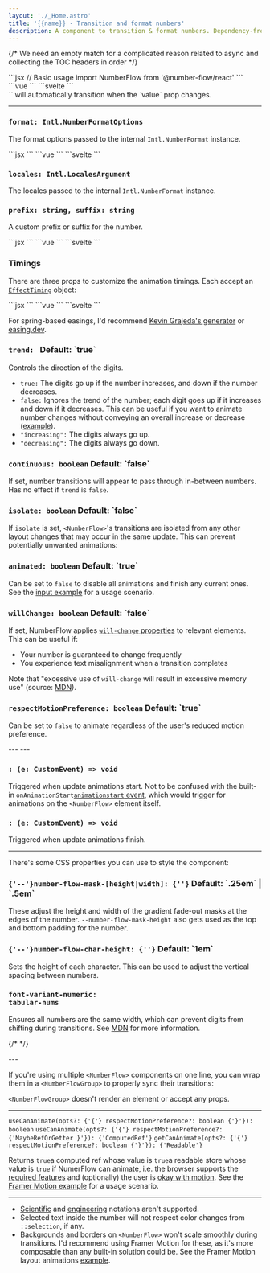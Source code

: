 ```yaml
---
layout: './_Home.astro'
title: '{{name}} - Transition and format numbers'
description: A component to transition & format numbers. Dependency-free. Built on web standards. Accessible. Customizable.
---
```


{/* We need an empty match for a complicated reason related to async and collecting the TOC headers in order */}
<Match>
<Heading class="sr-only" value="Basic usage" />
</Match>

<div className='xl:pre-first-line:hidden first:*:mt-0'>
<Match react>
```jsx
// Basic usage
import NumberFlow from '@number-flow/react'

<NumberFlow value={123} />
```
</Match>
<Match vue>
```vue
<!-- Basic usage -->
<script setup>
import NumberFlow from '@number-flow/vue'
</script>
<template>
	<NumberFlow :value="123" />
</template>
```
</Match>
<Match svelte>
```svelte
<!-- Basic usage -->
<script>
import NumberFlow from '@number-flow/svelte'
</script>

<NumberFlow value={123} />
```
</Match>
</div>

<Match>
`<NumberFlow>` will automatically transition when the `value` prop changes.
</Match>

---

<Match>
<Heading value="Props" />
</Match>

<h3 id="format">
	<code>format<Type>: <Link href="https://developer.mozilla.org/en-US/docs/Web/JavaScript/Reference/Global_Objects/Intl/NumberFormat/NumberFormat#options" className="text-[unset]">Intl.NumberFormatOptions</Link></Type></code>
</h3>

The format options passed to the internal `Intl.NumberFormat` instance.

<Match react>
```jsx
<NumberFlow format={{ notation: 'compact' }} value={value} />
```
</Match>
<Match vue>
```vue
<NumberFlow format="{ notation: 'compact' }" :value />
```
</Match>
<Match svelte>
```svelte
<NumberFlow format={{ notation: 'compact' }} {value} />
```
</Match>

<h3 id="locales">
<code>locales<Type>: <Link href="https://developer.mozilla.org/en-US/docs/Web/JavaScript/Reference/Global_Objects/Intl/NumberFormat/NumberFormat#locales" className="text-[unset]">Intl.LocalesArgument</Link></Type></code>
</h3>

The locales passed to the internal `Intl.NumberFormat` instance.

<h3>
	<code>prefix<Type>: string</Type>, suffix<Type>: string</Type></code>
</h3>

A custom prefix or suffix for the number.

<SuffixDemo client:visible defaultValue='code'>
<Match react>
```jsx
<NumberFlow
	value={value}
	format={{
		style: 'currency',
		currency: 'USD',
		trailingZeroDisplay: 'stripIfInteger'
	}}
	suffix="/mo"
/>
```
</Match>
<Match vue>
```vue
<NumberFlow
	:value
	:format="{
		style: 'currency',
		currency: 'USD',
		trailingZeroDisplay: 'stripIfInteger'
	}"
	suffix="/mo"
/>
```
</Match>
<Match svelte>
```svelte
<NumberFlow
	{value}
	format={{
		style: 'currency',
		currency: 'USD',
		trailingZeroDisplay: 'stripIfInteger'
	}}
	suffix="/mo"
/>
```
</Match>
</SuffixDemo>

### Timings

There are three props to customize the animation timings. Each accept an [`EffectTiming`](https://developer.mozilla.org/en-US/docs/Web/API/AnimationEffect/getTiming#return_value) object:

<TimingsDemo client:visible defaultValue='code'>
<Match react>
```jsx
<NumberFlow
	// Used for layout-related transforms:
	transformTiming={{ duration: 750, easing: 'linear(0,0.008,0.028,0.06,0.099,0.145,0.196,0.249,0.304,0.36,0.416,0.47,0.523,0.573,0.621,0.667,0.709,0.748,0.784,0.817,0.847,0.874,0.898,0.92,0.939,0.955,0.97,0.982,0.992,1.001,1.008,1.014,1.019,1.022,1.025,1.027,1.028,1.028,1.028,1.028,1.027,1.026,1.025,1.024,1.022,1.02,1.019,1.017,1.016,1.014,1.013,1.011,1.01,1.009,1.008,1.007,1.006,1.005,1.004,1.003,1.003,1.002,1.001,1.001,1.001,1,1,1,1,1,0.999,0.999,0.999,0.999,1)' }}
	// Used for the digit spin animations.
	// Will fall back to `transformTiming` if unset:
	spinTiming={{ duration: 750, easing: 'linear(0,0.008,0.028,0.06,0.099,0.145,0.196,0.249,0.304,0.36,0.416,0.47,0.523,0.573,0.621,0.667,0.709,0.748,0.784,0.817,0.847,0.874,0.898,0.92,0.939,0.955,0.97,0.982,0.992,1.001,1.008,1.014,1.019,1.022,1.025,1.027,1.028,1.028,1.028,1.028,1.027,1.026,1.025,1.024,1.022,1.02,1.019,1.017,1.016,1.014,1.013,1.011,1.01,1.009,1.008,1.007,1.006,1.005,1.004,1.003,1.003,1.002,1.001,1.001,1.001,1,1,1,1,1,0.999,0.999,0.999,0.999,1)' }}
	// Used for fading in/out characters:
	opacityTiming={{ duration: 350, easing: 'ease-out' }}
/>
```
</Match>
<Match vue>
```vue
<NumberFlow
	:transformTiming="{
		// Used for layout-related transforms:
		duration: 750, easing: 'linear(0,0.008,0.028,0.06,0.099,0.145,0.196,0.249,0.304,0.36,0.416,0.47,0.523,0.573,0.621,0.667,0.709,0.748,0.784,0.817,0.847,0.874,0.898,0.92,0.939,0.955,0.97,0.982,0.992,1.001,1.008,1.014,1.019,1.022,1.025,1.027,1.028,1.028,1.028,1.028,1.027,1.026,1.025,1.024,1.022,1.02,1.019,1.017,1.016,1.014,1.013,1.011,1.01,1.009,1.008,1.007,1.006,1.005,1.004,1.003,1.003,1.002,1.001,1.001,1.001,1,1,1,1,1,0.999,0.999,0.999,0.999,1)'
	}"
	:spinTiming="{
		// Used for the digit spin animations.
		// Will fall back to `transformTiming` if unset:
		duration: 750, easing: 'linear(0,0.008,0.028,0.06,0.099,0.145,0.196,0.249,0.304,0.36,0.416,0.47,0.523,0.573,0.621,0.667,0.709,0.748,0.784,0.817,0.847,0.874,0.898,0.92,0.939,0.955,0.97,0.982,0.992,1.001,1.008,1.014,1.019,1.022,1.025,1.027,1.028,1.028,1.028,1.028,1.027,1.026,1.025,1.024,1.022,1.02,1.019,1.017,1.016,1.014,1.013,1.011,1.01,1.009,1.008,1.007,1.006,1.005,1.004,1.003,1.003,1.002,1.001,1.001,1.001,1,1,1,1,1,0.999,0.999,0.999,0.999,1)'
	}"
	:opacityTiming="{
		// Used for fading in/out characters:
		duration: 350, easing: 'ease-out'
	}"
/>
```
</Match>
<Match svelte>
```svelte
<NumberFlow
	transformTiming={{
		// Used for layout-related transforms:
		duration: 750, easing: 'linear(0,0.008,0.028,0.06,0.099,0.145,0.196,0.249,0.304,0.36,0.416,0.47,0.523,0.573,0.621,0.667,0.709,0.748,0.784,0.817,0.847,0.874,0.898,0.92,0.939,0.955,0.97,0.982,0.992,1.001,1.008,1.014,1.019,1.022,1.025,1.027,1.028,1.028,1.028,1.028,1.027,1.026,1.025,1.024,1.022,1.02,1.019,1.017,1.016,1.014,1.013,1.011,1.01,1.009,1.008,1.007,1.006,1.005,1.004,1.003,1.003,1.002,1.001,1.001,1.001,1,1,1,1,1,0.999,0.999,0.999,0.999,1)'
	}}
	spinTiming={{
		// Used for the digit spin animations.
		// Will fall back to `transformTiming` if unset:
		duration: 750, easing: 'linear(0,0.008,0.028,0.06,0.099,0.145,0.196,0.249,0.304,0.36,0.416,0.47,0.523,0.573,0.621,0.667,0.709,0.748,0.784,0.817,0.847,0.874,0.898,0.92,0.939,0.955,0.97,0.982,0.992,1.001,1.008,1.014,1.019,1.022,1.025,1.027,1.028,1.028,1.028,1.028,1.027,1.026,1.025,1.024,1.022,1.02,1.019,1.017,1.016,1.014,1.013,1.011,1.01,1.009,1.008,1.007,1.006,1.005,1.004,1.003,1.003,1.002,1.001,1.001,1.001,1,1,1,1,1,0.999,0.999,0.999,0.999,1)'
	}}
	opacityTiming={{
		// Used for fading in/out characters:
		duration: 350, easing: 'ease-out'
	}}
/>
```
</Match>
</TimingsDemo>

For spring-based easings, I'd recommend [Kevin Grajeda's generator](https://www.kvin.me/css-springs)
or [easing.dev](https://www.easing.dev/).

<h3>
	<code>trend<Type>: <Union types={["boolean", "'increasing'", "'decreasing'"]} /></Type></code>
	<Meta>Default: `true`</Meta>
</h3>

Controls the direction of the digits.

- `true:` The digits go up if the number increases, and down if the number decreases.
- `false:` Ignores the trend of the number; each digit goes up if it increases and down if it decreases. This can be useful if you
want to animate number changes without conveying an overall increase or decrease ([example](https://x.com/pontusab/status/1825941664189526067)).
- `"increasing":` The digits always go up.
- `"decreasing":` The digits always go down.

<TrendDemo client:visible />

<h3 id="continuous">
	<code>continuous<Type>: boolean</Type></code>
	<Meta>Default: `false`</Meta>
</h3>

If set, number transitions will appear to pass through in-between numbers. Has no effect if `trend` is `false`.

<ContinuousDemo client:visible />

<Match react>
<h3>
	<code>isolate<Type>: boolean</Type></code>
	<Meta>Default: `false`</Meta>
</h3>

If `isolate` is set, `<NumberFlow>`'s transitions are isolated from any other layout changes
that may occur in the same update. This can prevent potentially unwanted animations:

<IsolateDemo client:visible />
</Match>

<h3>
	<code>animated<Type>: boolean</Type></code>
	<Meta>Default: `true`</Meta>
</h3>

Can be set to `false` to disable all animations and finish any current ones.
See the [input example](/examples/#input) for a usage scenario.

<h3>
	<code>willChange<Type>: boolean</Type></code>
	<Meta>Default: `false`</Meta>
</h3>

If set, NumberFlow applies [`will-change` properties](https://developer.mozilla.org/en-US/docs/Web/CSS/will-change) to relevant elements.
This can be useful if:
* Your number is guaranteed to change frequently
* You experience text misalignment when a transition completes

Note that "excessive use of `will-change` will result in excessive memory use" (source: [MDN](https://developer.mozilla.org/en-US/docs/Web/CSS/will-change)).

<h3 id="respect-motion-preference">
	<code>respectMotionPreference<Type>: boolean</Type></code>
	<Meta>Default: `true`</Meta>
</h3>

Can be set to `false` to animate regardless of the user's reduced motion preference.

<Match vue>
---
<Heading value="Emits"/>
</Match>
<Match svelte>
---
<Heading value="Events"/>
</Match>

<h3><code><Match react="onAnimationsStart" vue="animationsstart" svelte="animationsstart" /><Type>: (e: CustomEvent) => void</Type></code></h3>

Triggered when update animations start.
<Match vue react>
Not to be confused with the built-in
<Match react>`onAnimationStart`</Match><Match vue>[`animationstart` event](https://developer.mozilla.org/en-US/docs/Web/API/Element/animationstart_event)</Match>, which
would trigger for animations on the `<NumberFlow>` element itself.
</Match>

<h3><code><Match react="onAnimationsFinish" vue="animationsfinish" svelte="animationsfinish" /><Type>: (e: CustomEvent) => void</Type></code></h3>

Triggered when update animations finish.

---

<Match>
<Heading value="Styling" />
</Match>

There's some CSS properties you can use to style the component:

<h3>
	<code>{'--'}number-flow-mask-[height|width]<Type>: {'<length>'}</Type></code>
	<Meta>Default: `.25em` | `.5em`</Meta>
</h3>

These adjust the height and width of the gradient fade-out masks at the edges of the number.
`--number-flow-mask-height` also gets used as the top and bottom padding for the number.

<h3>
	<code>{'--'}number-flow-char-height<Type>: {'<length>'}</Type></code>
	<Meta>Default: `1em`</Meta>
</h3>

Sets the height of each character. This can be used to adjust the vertical 
spacing between numbers.

### <code>font-variant-numeric<span className="text-muted">:</span> tabular-nums</code>

Ensures all numbers are the same width, which can prevent digits from shifting during transitions.
See [MDN](https://developer.mozilla.org/en-US/docs/Web/CSS/font-variant-numeric#numeric-spacing-values) for more information.

{/* <TabularNumsDemo client:visible /> */}

<Match vue svelte>
---

<Heading value="Grouping"/>

If you're using multiple `<NumberFlow>` components on one line, you can wrap
them in a `<NumberFlowGroup>` to properly sync their transitions:

<Group />

`<NumberFlowGroup>` doesn't render an element or accept any props.
</Match>

---

<Match>
<Heading slot="react" value="Hooks" />
<Heading slot="vue" value="Composables" />
<Heading slot="svelte" value="Stores" />
</Match>

<Match as="h3">
<code slot="react">useCanAnimate(opts<Type>?: {'{'} respectMotionPreference?: boolean {'}'}</Type>)<Type>: boolean</Type></code>
<code slot="vue">useCanAnimate(opts<Type>?: {'{'} respectMotionPreference?: {'MaybeRefOrGetter<boolean> }'}</Type>)<Type>: {'ComputedRef<boolean>'}</Type></code>
<code slot="svelte">getCanAnimate(opts<Type>?: {'{'} respectMotionPreference?: boolean {'}'}</Type>)<Type>: {'Readable<boolean>'}</Type></code>
</Match>

Returns <Match react>`true`</Match><Match vue>a computed ref whose value is `true`</Match><Match svelte>a readable store whose value is `true`</Match> if NumerFlow can animate, i.e. the browser supports the [required features](https://caniuse.com/mdn-css_types_mod)
and (optionally) the user is [okay with motion](https://developer.mozilla.org/en-US/docs/Web/CSS/@media/prefers-reduced-motion).
<Match react>See the [Framer Motion example](/examples#framer-motion) for a usage scenario.</Match>

---

<Match>
<Heading value="Limitations" />
</Match>

* [Scientific](https://developer.mozilla.org/en-US/docs/Web/JavaScript/Reference/Global_Objects/Intl/NumberFormat/NumberFormat#scientific) and [engineering](https://developer.mozilla.org/en-US/docs/Web/JavaScript/Reference/Global_Objects/Intl/NumberFormat/NumberFormat#engineering) notations aren't supported.
* Selected text inside the number will not respect color changes from `::selection`, if any.
* Backgrounds and borders on `<NumberFlow>` won't scale smoothly during transitions.
<Match react>I'd recommend using Framer Motion for these, as it's more composable than any built-in solution could be. See the Framer Motion layout animations [example](/examples#framer-motion).</Match>
